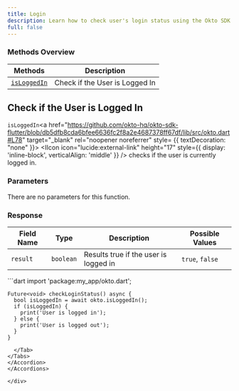 ```yaml
---
title: Login
description: Learn how to check user's login status using the Okto SDK.
full: false
---
```




### Methods Overview

| Methods                                                                | Description                     |                 
|------------------------------------------------------------------------|---------------------------------|
| [`isLoggedIn`](#check-if-the-user-is-logged-in)                        | Check if the User is Logged In  |

<div className="method-box">

## Check if the User is Logged In

`isLoggedIn`<a href="https://github.com/okto-hq/okto-sdk-flutter/blob/db5dfb8cda6bfee6636fc2f8a2e4687378ff67df/lib/src/okto.dart#L78" target="_blank" rel="noopener noreferrer" style= {{ textDecoration: "none" }}> <IIcon icon="lucide:external-link" height="17" style={{ display: 'inline-block', verticalAlign: 'middle' }} /></a> checks if the user is currently logged in.

### Parameters

There are no parameters for this function.

### Response

<Callout title="Success Response">

| Field Name | Type          | Description                            | Possible Values |
|------------|---------------|----------------------------------------|-----------------|
| `result`   | `boolean`     | Results true if the user is logged in  | `true`, `false` |

</Callout>

<Accordions>
<Accordion title="Example">
<Tabs items={['Dart']}>
  <Tab value="Dart">
    ```dart
    import 'package:my_app/okto.dart';

    Future<void> checkLoginStatus() async {
      bool isLoggedIn = await okto.isLoggedIn();
      if (isLoggedIn) {
        print('User is logged in');
      } else {
        print('User is logged out');
      }
    }

```
  </Tab>
</Tabs>
</Accordion>
</Accordions>

</div>